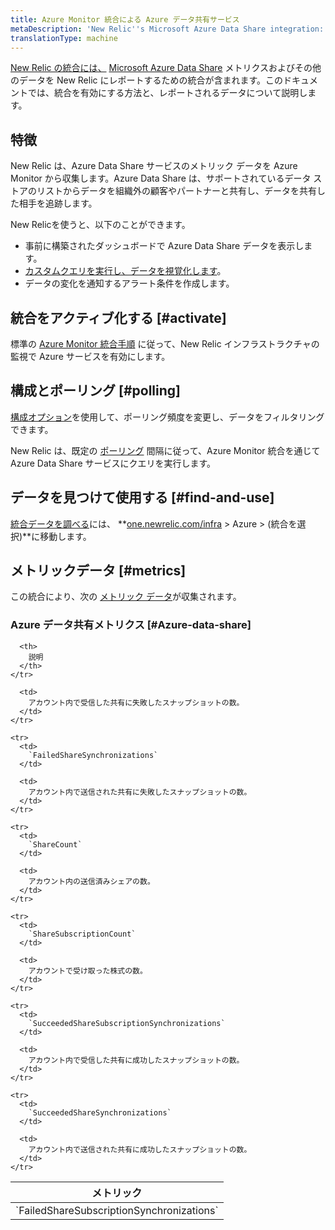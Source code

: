 ```yaml
---
title: Azure Monitor 統合による Azure データ共有サービス
metaDescription: 'New Relic''s Microsoft Azure Data Share integration: what data it reports and how to enable it.'
translationType: machine
---
```


[New Relic の統合には、](/docs/infrastructure/integrations-getting-started/getting-started/introduction-infrastructure-integrations) [Microsoft Azure Data Share](https://azure.microsoft.com/en-us/products/data-share/) メトリクスおよびその他のデータを New Relic にレポートするための統合が含まれます。このドキュメントでは、統合を有効にする方法と、レポートされるデータについて説明します。

## 特徴

New Relic は、Azure Data Share サービスのメトリック データを Azure Monitor から収集します。Azure Data Share は、サポートされているデータ ストアのリストからデータを組織外の顧客やパートナーと共有し、データを共有した相手を追跡します。

New Relicを使うと、以下のことができます。

* 事前に構築されたダッシュボードで Azure Data Share データを表示します。
* [カスタムクエリを実行し、データを視覚化します](/docs/infrastructure/integrations-getting-started/getting-started/use-integration-data-new-relic-insights)。
* データの変化を通知するアラート条件を作成します。

## 統合をアクティブ化する [#activate]

標準の [Azure Monitor 統合手順](/docs/infrastructure/microsoft-azure-integrations/azure-integrations-list/azure-monitor) に従って、New Relic インフラストラクチャの監視で Azure サービスを有効にします。

## 構成とポーリング [#polling]

[構成オプション](/docs/infrastructure/microsoft-azure-integrations/azure-integrations-list/azure-monitor/#settings)を使用して、ポーリング頻度を変更し、データをフィルタリングできます。

New Relic は、既定の [ポーリング](/docs/infrastructure/microsoft-azure-integrations/azure-integrations-list/azure-monitor/#settings) 間隔に従って、Azure Monitor 統合を通じて Azure Data Share サービスにクエリを実行します。

## データを見つけて使用する [#find-and-use]

[統合データを調べる](/docs/infrastructure/integrations/find-use-infrastructure-integration-data)には、 **[one.newrelic.com/infra](https://one.newrelic.com/infra) > Azure > (統合を選択)**に移動します。

## メトリックデータ [#metrics]

この統合により、次の [メトリック データ](/docs/infrastructure/integrations-getting-started/getting-started/understand-integration-data-data-types#metric)が収集されます。

### Azure データ共有メトリクス [#Azure-data-share]

<table>
  <thead>
    <tr>
      <th style={{ width: "300px" }}>
        メトリック
      </th>

      <th>
        説明
      </th>
    </tr>
  </thead>

  <tbody>
    <tr>
      <td>
        `FailedShareSubscriptionSynchronizations`
      </td>

      <td>
        アカウント内で受信した共有に失敗したスナップショットの数。
      </td>
    </tr>

    <tr>
      <td>
        `FailedShareSynchronizations`
      </td>

      <td>
        アカウント内で送信された共有に失敗したスナップショットの数。
      </td>
    </tr>

    <tr>
      <td>
        `ShareCount`
      </td>

      <td>
        アカウント内の送信済みシェアの数。
      </td>
    </tr>

    <tr>
      <td>
        `ShareSubscriptionCount`
      </td>

      <td>
        アカウントで受け取った株式の数。
      </td>
    </tr>

    <tr>
      <td>
        `SucceededShareSubscriptionSynchronizations`
      </td>

      <td>
        アカウント内で受信した共有に成功したスナップショットの数。
      </td>
    </tr>

    <tr>
      <td>
        `SucceededShareSynchronizations`
      </td>

      <td>
        アカウント内で送信された共有に成功したスナップショットの数。
      </td>
    </tr>
  </tbody>
</table>